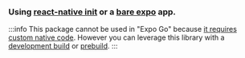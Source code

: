 
### Using [react-native init](https://reactnative.dev/docs/environment-setup) or a [bare expo](https://docs.expo.dev/bare/hello-world/) app.

<Tabs groupId="rn-installation" queryString>
<TabItem value="bare" label="react-native init">

<BareInstallation />

</TabItem>
<TabItem value="expo" label="expo">

:::info
This package cannot be used in "Expo Go" because [it requires custom native code](https://docsexpo.io/workflow/customizing/). However you can leverage this library with a [development build](https://docs.expo.dev/development/introduction/) or [prebuild](https://docs.expo.dev/workflowprebuild/).
:::

<ExpoInstallation />

</TabItem>
</Tabs>
